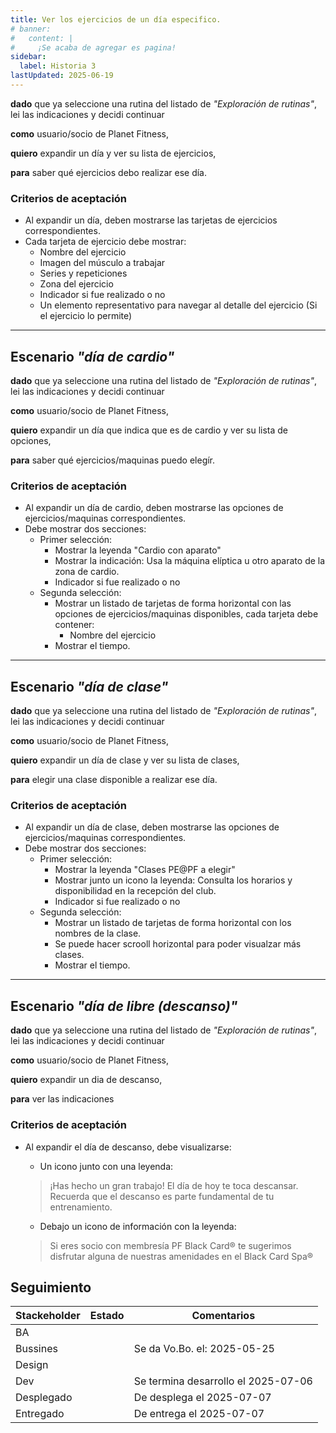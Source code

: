 ```yaml
---
title: Ver los ejercicios de un día especifico.
# banner:
#   content: |
#     ¡Se acaba de agregar es pagina!
sidebar:
  label: Historia 3
lastUpdated: 2025-06-19
---
```


**dado** que ya seleccione una rutina del listado de _"Exploración de rutinas"_, lei las indicaciones y decidi continuar

**como** usuario/socio de Planet Fitness,

**quiero** expandir un día y ver su lista de ejercicios,

**para** saber qué ejercicios debo realizar ese día.

  ### Criterios de aceptación

  - Al expandir un día, deben mostrarse las tarjetas de ejercicios correspondientes.
  - Cada tarjeta de ejercicio debe mostrar:
    - Nombre del ejercicio
    - Imagen del músculo a trabajar
    - Series y repeticiones
    - Zona del ejercicio
    - Indicador si fue realizado o no
    - Un elemento representativo para navegar al detalle del ejercicio (Si el ejercicio lo permite)

-----

## Escenario _"día de cardio"_

**dado** que ya seleccione una rutina del listado de _"Exploración de rutinas"_, lei las indicaciones y decidi continuar

**como** usuario/socio de Planet Fitness,

**quiero** expandir un día que indica que es de cardio y ver su lista de opciones,

**para** saber qué ejercicios/maquinas puedo elegír.

  ### Criterios de aceptación
  - Al expandir un día de cardio, deben mostrarse las opciones de ejercicios/maquinas correspondientes.
  - Debe mostrar dos secciones:
    - Primer selección:
      - Mostrar la leyenda "Cardio con aparato"
      - Mostrar la indicación: Usa la máquina elíptica u otro aparato de la zona de cardio.
      - Indicador si fue realizado o no
    - Segunda selección:
      - Mostrar un listado de tarjetas de forma horizontal con las opciones de ejercicios/maquinas disponibles, cada tarjeta debe contener:
        - Nombre del ejercicio
      - Mostrar el tiempo.

-----

## Escenario _"día de clase"_

**dado** que ya seleccione una rutina del listado de _"Exploración de rutinas"_, lei las indicaciones y decidi continuar

**como** usuario/socio de Planet Fitness,

**quiero** expandir un día de clase y ver su lista de clases,

**para** elegir una clase disponible a realizar ese día.

  ### Criterios de aceptación
  - Al expandir un día de clase, deben mostrarse las opciones de ejercicios/maquinas correspondientes.
  - Debe mostrar dos secciones:
    - Primer selección:
      - Mostrar la leyenda "Clases PE@PF a elegir"
      - Mostrar junto un icono la leyenda: Consulta los horarios y disponibilidad en la recepción del club.
      - Indicador si fue realizado o no
    - Segunda selección:
      - Mostrar un listado de tarjetas de forma horizontal con los nombres de la clase.
      - Se puede hacer scrooll horizontal para poder visualzar más clases.
      - Mostrar el tiempo.

-----

## Escenario _"día de libre (descanso)"_


**dado** que ya seleccione una rutina del listado de _"Exploración de rutinas"_, lei las indicaciones y decidi continuar

**como** usuario/socio de Planet Fitness,

**quiero** expandir un dia de descanso,

**para** ver las indicaciones

### Criterios de aceptación
  - Al expandir el día de descanso, debe visualizarse:
    - Un icono junto con una leyenda: 
    > ¡Has hecho un gran trabajo!
    > El día de hoy te toca descansar.
    > Recuerda que el descanso es parte
    > fundamental de tu entrenamiento.
    
    - Debajo un icono de información con la leyenda:
    > Si eres socio con membresía PF Black Card®
    > te sugerimos disfrutar alguna de nuestras
    > amenidades en el Black Card Spa®

## Seguimiento


| Stackeholder |                     Estado                    |             Comentarios             |
|--------------|-----------------------------------------------|------------------------------------ |
| BA           | <Badge text="Done" variant="success" />       |                                     |
| Bussines     | <Badge text="Done" variant="success" />       | Se da Vo.Bo. el: 2025-05-25         |
| Design       | <Badge text="Done" variant="success" />       |                                     |
| Dev          | <Badge text="Done" variant="success" />       | Se termina desarrollo el 2025-07-06 |
| Desplegado   | <Badge text="Done" variant="success" />       | De desplega el 2025-07-07           |
| Entregado    | <Badge text="Done" variant="success" />       | De entrega el 2025-07-07            |


